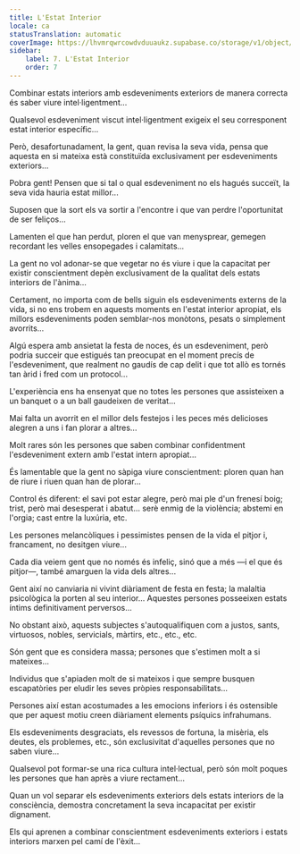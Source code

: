 ```yaml
---
title: L'Estat Interior
locale: ca
statusTranslation: automatic
coverImage: https://lhvmrqwrcowdvduuaukz.supabase.co/storage/v1/object/public/strapi-uploads/small_cover-tratado-de-psicologia-revolucionaria.webp-5e15e1cec4e0ebebcde5d7fc7565d8fd.webp
sidebar:
    label: 7. L'Estat Interior
    order: 7
---
```

Combinar estats interiors amb esdeveniments exteriors de manera correcta és saber viure intel·ligentment...

Qualsevol esdeveniment viscut intel·ligentment exigeix el seu corresponent estat interior específic...

Però, desafortunadament, la gent, quan revisa la seva vida, pensa que aquesta en si mateixa està constituïda exclusivament per esdeveniments exteriors...

Pobra gent! Pensen que si tal o qual esdeveniment no els hagués succeït, la seva vida hauria estat millor...

Suposen que la sort els va sortir a l'encontre i que van perdre l'oportunitat de ser feliços...

Lamenten el que han perdut, ploren el que van menysprear, gemegen recordant les velles ensopegades i calamitats...

La gent no vol adonar-se que vegetar no és viure i que la capacitat per existir conscientment depèn exclusivament de la qualitat dels estats interiors de l'ànima...

Certament, no importa com de bells siguin els esdeveniments externs de la vida, si no ens trobem en aquests moments en l'estat interior apropiat, els millors esdeveniments poden semblar-nos monòtons, pesats o simplement avorrits...

Algú espera amb ansietat la festa de noces, és un esdeveniment, però podria succeir que estigués tan preocupat en el moment precís de l'esdeveniment, que realment no gaudís de cap delit i que tot allò es tornés tan àrid i fred com un protocol...

L'experiència ens ha ensenyat que no totes les persones que assisteixen a un banquet o a un ball gaudeixen de veritat...

Mai falta un avorrit en el millor dels festejos i les peces més delicioses alegren a uns i fan plorar a altres...

Molt rares són les persones que saben combinar confidentment l'esdeveniment extern amb l'estat intern apropiat...

És lamentable que la gent no sàpiga viure conscientment: ploren quan han de riure i riuen quan han de plorar...

Control és diferent: el savi pot estar alegre, però mai ple d'un frenesí boig; trist, però mai desesperat i abatut... serè enmig de la violència; abstemi en l'orgia; cast entre la luxúria, etc.

Les persones melancòliques i pessimistes pensen de la vida el pitjor i, francament, no desitgen viure...

Cada dia veiem gent que no només és infeliç, sinó que a més —i el que és pitjor—, també amarguen la vida dels altres...

Gent així no canviaria ni vivint diàriament de festa en festa; la malaltia psicològica la porten al seu interior... Aquestes persones posseeixen estats íntims definitivament perversos...

No obstant això, aquests subjectes s'autoqualifiquen com a justos, sants, virtuosos, nobles, servicials, màrtirs, etc., etc., etc.

Són gent que es considera massa; persones que s'estimen molt a si mateixes...

Individus que s'apiaden molt de si mateixos i que sempre busquen escapatòries per eludir les seves pròpies responsabilitats...

Persones així estan acostumades a les emocions inferiors i és ostensible que per aquest motiu creen diàriament elements psíquics infrahumans.

Els esdeveniments desgraciats, els revessos de fortuna, la misèria, els deutes, els problemes, etc., són exclusivitat d'aquelles persones que no saben viure...

Qualsevol pot formar-se una rica cultura intel·lectual, però són molt poques les persones que han après a viure rectament...

Quan un vol separar els esdeveniments exteriors dels estats interiors de la consciència, demostra concretament la seva incapacitat per existir dignament.

Els qui aprenen a combinar conscientment esdeveniments exteriors i estats interiors marxen pel camí de l'èxit...

